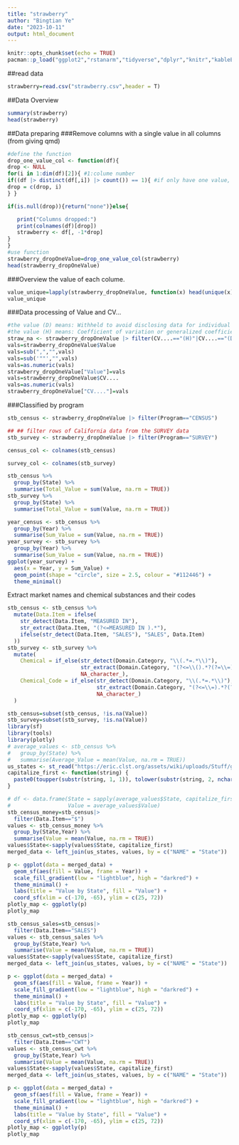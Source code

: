 ```yaml
---
title: "strawberry"
author: "Bingtian Ye"
date: "2023-10-11"
output: html_document
---
```


```r
knitr::opts_chunk$set(echo = TRUE)
pacman::p_load("ggplot2","rstanarm","tidyverse","dplyr","knitr","kableExtra","stringr")
```
##read data
```r
strawberry=read.csv("strawberry.csv",header = T)
```
##Data Overview
```r
summary(strawberry)
head(strawberry)
```
##Data preparing
###Remove columns with a single value in all columns (from giving qmd)
```r
#define the function
drop_one_value_col <- function(df){
drop <- NULL
for(i in 1:dim(df)[2]){ #1:colume number
if((df |> distinct(df[,i]) |> count()) == 1){ #if only have one value, add i in drop
drop = c(drop, i)
} }

if(is.null(drop)){return("none")}else{

   print("Columns dropped:")
   print(colnames(df)[drop])
   strawberry <- df[, -1*drop]
}
}
#use function
strawberry_dropOneValue=drop_one_value_col(strawberry)
head(strawberry_dropOneValue)
```
###Overview the value of each colume.
```r
value_unique=lapply(strawberry_dropOneValue, function(x) head(unique(x), 5))
value_unique
```
###Data processing of Value and CV...
```r
#the value (D) means: Withheld to avoid disclosing data for individual operations. 
#the value (H) means: Coefficient of variation or generalized coefficient of variation is greater than or equal to 99.95 percent or the standard error is greater than or equal to 99.95 percent of the mean
straw_na <- strawberry_dropOneValue |> filter(CV....=="(H)"|CV....=="(D)"|Value=="(D)")
vals=strawberry_dropOneValue$Value
vals=sub(",","",vals)
vals=sub('""',"",vals)
vals=as.numeric(vals)
strawberry_dropOneValue["Value"]=vals
vals=strawberry_dropOneValue$CV....
vals=as.numeric(vals)
strawberry_dropOneValue["CV...."]=vals
```
###Classified by program
```r
stb_census <- strawberry_dropOneValue |> filter(Program=="CENSUS")

## ## filter rows of California data from the SURVEY data
stb_survey <- strawberry_dropOneValue |> filter(Program=="SURVEY")

census_col <- colnames(stb_census)

survey_col <- colnames(stb_survey)

```
```r
stb_census %>%
  group_by(State) %>%
  summarise(Total_Value = sum(Value, na.rm = TRUE))
stb_survey %>%
  group_by(State) %>%
  summarise(Total_Value = sum(Value, na.rm = TRUE))
```
```r
year_census <- stb_census %>%
  group_by(Year) %>%
  summarise(Sum_Value = sum(Value, na.rm = TRUE))
year_survey <- stb_survey %>%
  group_by(Year) %>%
  summarise(Sum_Value = sum(Value, na.rm = TRUE))
ggplot(year_survey) +
  aes(x = Year, y = Sum_Value) +
  geom_point(shape = "circle", size = 2.5, colour = "#112446") +
  theme_minimal()
```

Extract market names and chemical substances and their codes
```r
stb_census <- stb_census %>%
  mutate(Data.Item = ifelse(
    str_detect(Data.Item, "MEASURED IN"),
    str_extract(Data.Item, "(?<=MEASURED IN ).*"),
    ifelse(str_detect(Data.Item, "SALES"), "SALES", Data.Item)
  ))
stb_survey <- stb_survey %>%
  mutate(
    Chemical = if_else(str_detect(Domain.Category, "\\(.*=.*\\)"),
                       str_extract(Domain.Category, "(?<=\\().*?(?=\\=)"),
                       NA_character_),
    Chemical_Code = if_else(str_detect(Domain.Category, "\\(.*=.*\\)"),
                            str_extract(Domain.Category, "(?<=\\=).*?(?=\\))"),
                            NA_character_)
  )
```

```r
stb_census=subset(stb_census, !is.na(Value))
stb_survey=subset(stb_survey, !is.na(Value))
library(sf)
library(tools)
library(plotly)
# average_values <- stb_census %>%
#   group_by(State) %>%
#   summarise(Average_Value = mean(Value, na.rm = TRUE))
us_states <- st_read("https://eric.clst.org/assets/wiki/uploads/Stuff/gz_2010_us_040_00_5m.json")
capitalize_first <- function(string) {
  paste0(toupper(substr(string, 1, 1)), tolower(substr(string, 2, nchar(string))))
}

# df <- data.frame(State = sapply(average_values$State, capitalize_first), 
#                  Value = average_values$Value)
stb_census_money=stb_census|>
  filter(Data.Item=="$")
values <- stb_census_money %>%
  group_by(State,Year) %>%
  summarise(Value = mean(Value, na.rm = TRUE))
values$State<-sapply(values$State, capitalize_first)
merged_data <- left_join(us_states, values, by = c("NAME" = "State"))

p <- ggplot(data = merged_data) +
  geom_sf(aes(fill = Value, frame = Year)) +
  scale_fill_gradient(low = "lightblue", high = "darkred") +
  theme_minimal() +
  labs(title = "Value by State", fill = "Value") +
  coord_sf(xlim = c(-170, -65), ylim = c(25, 72))
plotly_map <- ggplotly(p)
plotly_map

```
```r
stb_census_sales=stb_census|>
  filter(Data.Item=="SALES")
values <- stb_census_sales %>%
  group_by(State,Year) %>%
  summarise(Value = mean(Value, na.rm = TRUE))
values$State<-sapply(values$State, capitalize_first)
merged_data <- left_join(us_states, values, by = c("NAME" = "State"))

p <- ggplot(data = merged_data) +
  geom_sf(aes(fill = Value, frame = Year)) +
  scale_fill_gradient(low = "lightblue", high = "darkred") +
  theme_minimal() +
  labs(title = "Value by State", fill = "Value") +
  coord_sf(xlim = c(-170, -65), ylim = c(25, 72))
plotly_map <- ggplotly(p)
plotly_map
```
```r
stb_census_cwt=stb_census|>
  filter(Data.Item=="CWT")
values <- stb_census_cwt %>%
  group_by(State,Year) %>%
  summarise(Value = mean(Value, na.rm = TRUE))
values$State<-sapply(values$State, capitalize_first)
merged_data <- left_join(us_states, values, by = c("NAME" = "State"))

p <- ggplot(data = merged_data) +
  geom_sf(aes(fill = Value, frame = Year)) +
  scale_fill_gradient(low = "lightblue", high = "darkred") +
  theme_minimal() +
  labs(title = "Value by State", fill = "Value") +
  coord_sf(xlim = c(-170, -65), ylim = c(25, 72))
plotly_map <- ggplotly(p)
plotly_map
```



